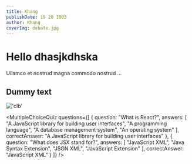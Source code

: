 ```yaml
---
title: Khang
publishDate: 19 20 1003
author: Khang
coverImg: debate.jpg
---
```


# Hello dhasjkdhska
Ullamco et nostrud magna commodo nostrud ...
## Dummy text

!['clb'](post-01/clb.jpg)

<YouTube id="dQw4w9WgXcQ"/>

<MultipleChoiceQuiz
  questions={[
    {
      question: "What is React?",
      answers: [
        "A JavaScript library for building user interfaces",
        "A programming language",
        "A database management system",
        "An operating system"
      ],
      correctAnswer: "A JavaScript library for building user interfaces"
    },
    {
      question: "What does JSX stand for?",
      answers: [
        "JavaScript XML",
        "Java Syntax Extension",
        "JSON XML",
        "JavaScript Extension"
      ],
      correctAnswer: "JavaScript XML"
    }
  ]}
/>

<Slider min={0} max={10} step={1} />


